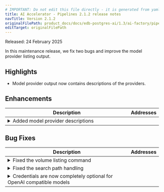 ```yaml
---
# IMPORTANT: Do not edit this file directly - it is generated from yaml source.
title: AI Accelerator - Pipelines 2.1.2 release notes
navTitle: Version 2.1.2
originalFilePath: product_docs/docs/edb-postgres-ai/1.3/ai-factory/pipeline/rel_notes/src/rel_notes_2.1.2.yml
editTarget: originalFilePath
---
```


Released: 24 February 2025

In this maintenance release, we fix two bugs and improve the model provider listing output.

## Highlights

- Model provider output now contains descriptions of the providers.

## Enhancements

<table class="table w-100"><thead><tr><th>Description</th><th width="10%">Addresses</th></tr></thead><tbody>
<tr><td><details><summary>Added model provider descriptions</summary><hr/><p>The model provider view <code>select * from aidb.model_providers;</code> now includes a description column detailing the purpose and capabilities of each model provider.</p>
</details></td><td></td></tr>
</tbody></table>


## Bug Fixes

<table class="table w-100"><thead><tr><th>Description</th><th width="10%">Addresses</th></tr></thead><tbody>
<tr><td><details><summary>Fixed the volume listing command</summary><hr/><p>The <code>aidb.list_volumes();</code> call is now functional. A bug prevented this call from succeeding (without affecting any other functionality).</p>
</details></td><td></td></tr>
<tr><td><details><summary>Fixed the search path handling</summary><hr/><p>Some internal commands used to append <code>aidb</code> to the search_path. This failed in certain cases depending on the contents of the existing search path. We changed the implementation to no longer modify the search_path in order to avoid this issue. This also means that the existing search_path no longer gets modified by AIDB.</p>
</details></td><td></td></tr>
<tr><td><details><summary>Credentials are now completely optional for OpenAI compatible models</summary><hr/><p>Previously the <code>aidb.create_model()</code> function required a key with an empty value to be passed for the api-key. It now allows you to omit the <code>credentials</code> parameter.</p>
</details></td><td></td></tr>
</tbody></table>


